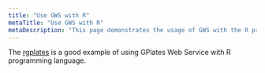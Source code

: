 ```yaml
---
title: "Use GWS with R"
metaTitle: "Use GWS with R"
metaDescription: "This page demonstrates the usage of GWS with the R programming language."
---
```


The [rgplates](https://gplates.github.io/rgplates/) is a good example of using GPlates Web Service with R programming language. 